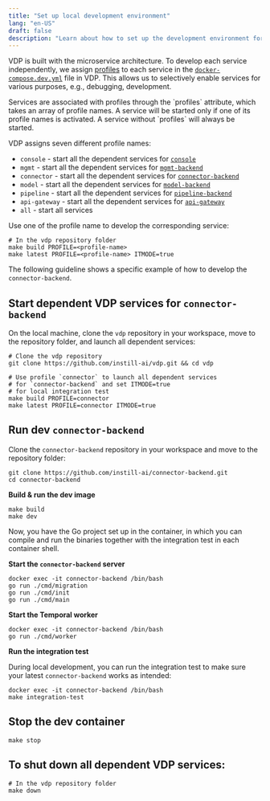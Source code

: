 ```yaml
---
title: "Set up local development environment"
lang: "en-US"
draft: false
description: "Learn about how to set up the development environment for the unstructured data ETL tool VDP https://github.com/instill-ai/vdp"
---
```


VDP is built with the microservice architecture. To develop each service independently,
we assign [profiles](https://docs.docker.com/compose/profiles) to each service in
the [`docker-compose.dev.yml`](https://github.com/instill-ai/vdp/blob/main/docker-compose.dev.yml) file in VDP.
This allows us to selectively enable services for various purposes, e.g., debugging, development.

<InfoBlock type="info" title="info">
  Services are associated with profiles through the `profiles` attribute, which
  takes an array of profile names. A service will be started only if one of its
  profile names is activated. A service without `profiles` will always be
  started.
</InfoBlock>

VDP assigns seven different profile names:

- `console` - start all the dependent services for [`console`](https://github.com/instill-ai/console)
- `mgmt` - start all the dependent services for [`mgmt-backend`](https://github.com/instill-ai/mgmt-backend)
- `connector` - start all the dependent services for [`connector-backend`](https://github.com/instill-ai/connector-backend)
- `model` - start all the dependent services for [`model-backend`](https://github.com/instill-ai/model-backend)
- `pipeline` - start all the dependent services for [`pipeline-backend`](https://github.com/instill-ai/pipeline-backend)
- `api-gateway` - start all the dependent services for [`api-gateway`](https://github.com/instill-ai/api-gateway)
- `all` - start all services

Use one of the profile name to develop the corresponding service:

```shellscript
# In the vdp repository folder
make build PROFILE=<profile-name>
make latest PROFILE=<profile-name> ITMODE=true
```

The following guideline shows a specific example of how to develop the `connector-backend`.

## Start dependent VDP services for `connector-backend`

On the local machine, clone the `vdp` repository in your workspace, move to the repository folder, and launch all dependent services:

```shellscript
# Clone the vdp repository
git clone https://github.com/instill-ai/vdp.git && cd vdp

# Use profile `connector` to launch all dependent services
# for `connector-backend` and set ITMODE=true
# for local integration test
make build PROFILE=connector
make latest PROFILE=connector ITMODE=true
```

## Run dev `connector-backend`

Clone the `connector-backend` repository in your workspace and move to the repository folder:

```shellscript
git clone https://github.com/instill-ai/connector-backend.git
cd connector-backend
```

**Build & run the dev image**

```shellscript
make build
make dev
```

Now, you have the Go project set up in the container, in which you can compile and run the binaries together with the integration test in each container shell.

**Start the `connector-backend` server**

```shellscript
docker exec -it connector-backend /bin/bash
go run ./cmd/migration
go run ./cmd/init
go run ./cmd/main
```

**Start the Temporal worker**

```shellscript
docker exec -it connector-backend /bin/bash
go run ./cmd/worker
```

**Run the integration test**

During local development, you can run the integration test to make sure your latest `connector-backend` works as intended:

```shellscript
docker exec -it connector-backend /bin/bash
make integration-test
```

## Stop the dev container

```shellscript
make stop
```

## To shut down all dependent VDP services:

```shellscript
# In the vdp repository folder
make down
```
